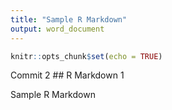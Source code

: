 ```yaml
---
title: "Sample R Markdown"
output: word_document
---
```


```r
knitr::opts_chunk$set(echo = TRUE)
```

Commit 2
## R Markdown 1

Sample R Markdown 

